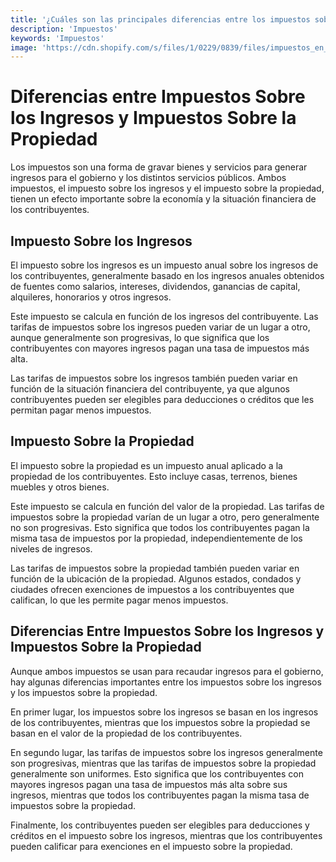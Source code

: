 ```yaml
---
title: '¿Cuáles son las principales diferencias entre los impuestos sobre los ingresos y los impuestos sobre la propiedad?'
description: 'Impuestos'
keywords: 'Impuestos'
image: 'https://cdn.shopify.com/s/files/1/0229/0839/files/impuestos_en_mexico.jpg?v=1654607866'
---
```


 


# Diferencias entre Impuestos Sobre los Ingresos y Impuestos Sobre la Propiedad

Los impuestos son una forma de gravar bienes y servicios para generar ingresos para el gobierno y los distintos servicios públicos. Ambos impuestos, el impuesto sobre los ingresos y el impuesto sobre la propiedad, tienen un efecto importante sobre la economía y la situación financiera de los contribuyentes. 

## Impuesto Sobre los Ingresos

El impuesto sobre los ingresos es un impuesto anual sobre los ingresos de los contribuyentes, generalmente basado en los ingresos anuales obtenidos de fuentes como salarios, intereses, dividendos, ganancias de capital, alquileres, honorarios y otros ingresos. 

Este impuesto se calcula en función de los ingresos del contribuyente. Las tarifas de impuestos sobre los ingresos pueden variar de un lugar a otro, aunque generalmente son progresivas, lo que significa que los contribuyentes con mayores ingresos pagan una tasa de impuestos más alta.

Las tarifas de impuestos sobre los ingresos también pueden variar en función de la situación financiera del contribuyente, ya que algunos contribuyentes pueden ser elegibles para deducciones o créditos que les permitan pagar menos impuestos. 

<ImageAdd source="https://w1.pngwing.com/pngs/708/385/png-transparent-cartoon-money-tax-income-income-tax-finance-revenue-symbol-sign.png"/>

## Impuesto Sobre la Propiedad

El impuesto sobre la propiedad es un impuesto anual aplicado a la propiedad de los contribuyentes. Esto incluye casas, terrenos, bienes muebles y otros bienes. 

Este impuesto se calcula en función del valor de la propiedad. Las tarifas de impuestos sobre la propiedad varían de un lugar a otro, pero generalmente no son progresivas. Esto significa que todos los contribuyentes pagan la misma tasa de impuestos por la propiedad, independientemente de los niveles de ingresos. 

Las tarifas de impuestos sobre la propiedad también pueden variar en función de la ubicación de la propiedad. Algunos estados, condados y ciudades ofrecen exenciones de impuestos a los contribuyentes que califican, lo que les permite pagar menos impuestos. 

<ImageAdd source="https://cdn.aarp.net/content/dam/aarp/money/budgeting_savings/2021/10/1140-property-tax-differences-esp.imgcache.rev.web.900.517.jpg"/>

## Diferencias Entre Impuestos Sobre los Ingresos y Impuestos Sobre la Propiedad

Aunque ambos impuestos se usan para recaudar ingresos para el gobierno, hay algunas diferencias importantes entre los impuestos sobre los ingresos y los impuestos sobre la propiedad. 

En primer lugar, los impuestos sobre los ingresos se basan en los ingresos de los contribuyentes, mientras que los impuestos sobre la propiedad se basan en el valor de la propiedad de los contribuyentes. 

En segundo lugar, las tarifas de impuestos sobre los ingresos generalmente son progresivas, mientras que las tarifas de impuestos sobre la propiedad generalmente son uniformes. Esto significa que los contribuyentes con mayores ingresos pagan una tasa de impuestos más alta sobre sus ingresos, mientras que todos los contribuyentes pagan la misma tasa de impuestos sobre la propiedad. 

Finalmente, los contribuyentes pueden ser elegibles para deducciones y créditos en el impuesto sobre los ingresos, mientras que los contribuyentes pueden calificar para exenciones en el impuesto sobre la propiedad. 

<ImageAdd source="https://ca-times.brightspotcdn.com/dims4/default/b95bd30/2147483647/strip/true/crop/1024x683+0+4/resize/840x560!/quality/80/?url=https%3A%2F%2Fcalifornia-times-brightspot.s3.amazonaws.com%2F7e%2Fd2%2Fee3083d447ff88b6490a13044bec%2Fafp-getty-us-protest-daca2.JPG"/>